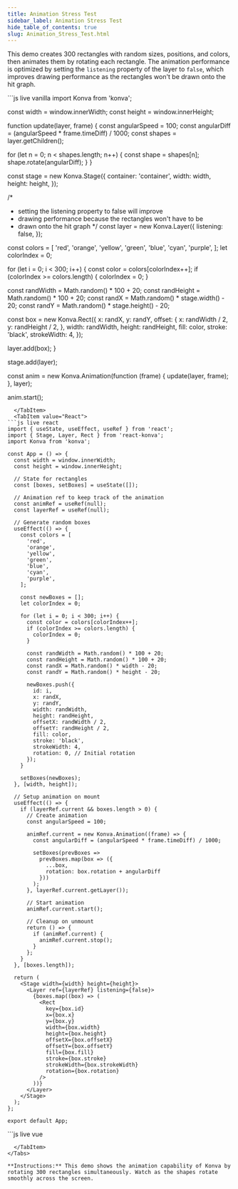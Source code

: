 ```yaml
---
title: Animation Stress Test
sidebar_label: Animation Stress Test
hide_table_of_contents: true
slug: Animation_Stress_Test.html
---
```


This demo creates 300 rectangles with random sizes, positions, and colors, then animates them by rotating each rectangle. The animation performance is optimized by setting the `listening` property of the layer to `false`, which improves drawing performance as the rectangles won't be drawn onto the hit graph.


<Tabs>
  <TabItem value="Vanilla" default>
```js live vanilla
import Konva from 'konva';

const width = window.innerWidth;
const height = window.innerHeight;

function update(layer, frame) {
  const angularSpeed = 100;
  const angularDiff = (angularSpeed * frame.timeDiff) / 1000;
  const shapes = layer.getChildren();

  for (let n = 0; n < shapes.length; n++) {
    const shape = shapes[n];
    shape.rotate(angularDiff);
  }
}

const stage = new Konva.Stage({
  container: 'container',
  width: width,
  height: height,
});

/*
 * setting the listening property to false will improve
 * drawing performance because the rectangles won't have to be
 * drawn onto the hit graph
 */
const layer = new Konva.Layer({
  listening: false,
});

const colors = [
  'red',
  'orange',
  'yellow',
  'green',
  'blue',
  'cyan',
  'purple',
];
let colorIndex = 0;

for (let i = 0; i < 300; i++) {
  const color = colors[colorIndex++];
  if (colorIndex >= colors.length) {
    colorIndex = 0;
  }

  const randWidth = Math.random() * 100 + 20;
  const randHeight = Math.random() * 100 + 20;
  const randX = Math.random() * stage.width() - 20;
  const randY = Math.random() * stage.height() - 20;

  const box = new Konva.Rect({
    x: randX,
    y: randY,
    offset: {
      x: randWidth / 2,
      y: randHeight / 2,
    },
    width: randWidth,
    height: randHeight,
    fill: color,
    stroke: 'black',
    strokeWidth: 4,
  });

  layer.add(box);
}

stage.add(layer);

const anim = new Konva.Animation(function (frame) {
  update(layer, frame);
}, layer);

anim.start();
```
  </TabItem>
  <TabItem value="React">
```js live react
import { useState, useEffect, useRef } from 'react';
import { Stage, Layer, Rect } from 'react-konva';
import Konva from 'konva';

const App = () => {
  const width = window.innerWidth;
  const height = window.innerHeight;
  
  // State for rectangles
  const [boxes, setBoxes] = useState([]);
  
  // Animation ref to keep track of the animation
  const animRef = useRef(null);
  const layerRef = useRef(null);
  
  // Generate random boxes
  useEffect(() => {
    const colors = [
      'red',
      'orange',
      'yellow',
      'green',
      'blue',
      'cyan',
      'purple',
    ];
    
    const newBoxes = [];
    let colorIndex = 0;
    
    for (let i = 0; i < 300; i++) {
      const color = colors[colorIndex++];
      if (colorIndex >= colors.length) {
        colorIndex = 0;
      }
      
      const randWidth = Math.random() * 100 + 20;
      const randHeight = Math.random() * 100 + 20;
      const randX = Math.random() * width - 20;
      const randY = Math.random() * height - 20;
      
      newBoxes.push({
        id: i,
        x: randX,
        y: randY,
        width: randWidth,
        height: randHeight,
        offsetX: randWidth / 2,
        offsetY: randHeight / 2,
        fill: color,
        stroke: 'black',
        strokeWidth: 4,
        rotation: 0, // Initial rotation
      });
    }
    
    setBoxes(newBoxes);
  }, [width, height]);
  
  // Setup animation on mount
  useEffect(() => {
    if (layerRef.current && boxes.length > 0) {
      // Create animation
      const angularSpeed = 100;
      
      animRef.current = new Konva.Animation((frame) => {
        const angularDiff = (angularSpeed * frame.timeDiff) / 1000;
        
        setBoxes(prevBoxes => 
          prevBoxes.map(box => ({
            ...box,
            rotation: box.rotation + angularDiff
          }))
        );
      }, layerRef.current.getLayer());
      
      // Start animation
      animRef.current.start();
      
      // Cleanup on unmount
      return () => {
        if (animRef.current) {
          animRef.current.stop();
        }
      };
    }
  }, [boxes.length]);
  
  return (
    <Stage width={width} height={height}>
      <Layer ref={layerRef} listening={false}>
        {boxes.map((box) => (
          <Rect
            key={box.id}
            x={box.x}
            y={box.y}
            width={box.width}
            height={box.height}
            offsetX={box.offsetX}
            offsetY={box.offsetY}
            fill={box.fill}
            stroke={box.stroke}
            strokeWidth={box.strokeWidth}
            rotation={box.rotation}
          />
        ))}
      </Layer>
    </Stage>
  );
};

export default App;
```
  </TabItem>
  <TabItem value="Vue">
```js live vue
<template>
  <v-stage :config="stageConfig">
    <v-layer ref="layer" :config="{ listening: false }">
      <v-rect
        v-for="box in boxes"
        :key="box.id"
        :config="box"
      />
    </v-layer>
  </v-stage>
</template>

<script setup>
import { ref, onMounted, onUnmounted, computed } from 'vue';
import Konva from 'konva';

const width = window.innerWidth;
const height = window.innerHeight;

const stageConfig = {
  width,
  height
};

const layer = ref(null);
const boxes = ref([]);
let animation = null;

// Generate boxes with random properties
onMounted(() => {
  const colors = [
    'red',
    'orange',
    'yellow',
    'green',
    'blue',
    'cyan',
    'purple',
  ];
  
  let colorIndex = 0;
  const newBoxes = [];
  
  for (let i = 0; i < 300; i++) {
    const color = colors[colorIndex++];
    if (colorIndex >= colors.length) {
      colorIndex = 0;
    }
    
    const randWidth = Math.random() * 100 + 20;
    const randHeight = Math.random() * 100 + 20;
    const randX = Math.random() * width - 20;
    const randY = Math.random() * height - 20;
    
    newBoxes.push({
      id: i,
      x: randX,
      y: randY,
      width: randWidth,
      height: randHeight,
      offset: {
        x: randWidth / 2,
        y: randHeight / 2,
      },
      fill: color,
      stroke: 'black',
      strokeWidth: 4,
      rotation: 0,
    });
  }
  
  boxes.value = newBoxes;
  
  // Start animation after boxes are created
  nextTick(() => {
    if (layer.value) {
      const angularSpeed = 100;
      
      animation = new Konva.Animation((frame) => {
        const angularDiff = (angularSpeed * frame.timeDiff) / 1000;
        
        boxes.value.forEach(box => {
          box.rotation += angularDiff;
        });
      }, layer.value.getNode());
      
      animation.start();
    }
  });
});

// Cleanup animation on unmount
onUnmounted(() => {
  if (animation) {
    animation.stop();
  }
});
</script>
```
  </TabItem>
</Tabs>

**Instructions:** This demo shows the animation capability of Konva by rotating 300 rectangles simultaneously. Watch as the shapes rotate smoothly across the screen. 